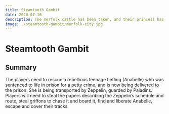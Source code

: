 ```yaml
---
title: Steamtooth Gambit
date: 2020-07-16
description: The merfolk castle has been taken, and their princess has been kidnapped by the ruthless gnomish submarine pirate captain in a plot to get the Trident of the Sea. The heroes will need to help the merfolk people to liberate their castle, then chase and board Captain Steamtooth’s submarine, and defeat him and his kraken in order to rescue the princess.
image: ./steamtooth-gambit/merfolk-city.jpg
---
```


# Steamtooth Gambit

## Summary
The players need to rescue a rebellious teenage tiefling (Anabelle) who was sentenced to life in prison for a petty crime, and is now being delivered to the prison. She is being transported by Zeppelin, guarded by Paladins. Players will need to steal the papers describing the Zeppelin’s schedule and route, steal griffons to chase it and board it, find and liberate Anabelle, escape and cover their tracks.
